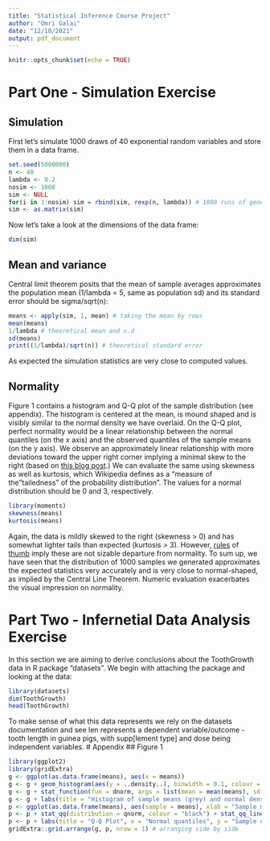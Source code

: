 ```yaml
---
title: "Statistical Inference Course Project"
author: "Omri Galai"
date: "12/18/2021"
output: pdf_document
---
```


```r
knitr::opts_chunk$set(echo = TRUE)
```
# Part One - Simulation Exercise
## Simulation
First let's simulate 1000 draws of 40 exponential random variables and store them in a data frame.
```r
set.seed(5000000)
n <- 40
lambda <- 0.2
nosim <- 1000
sim <- NULL
for(i in 1:nosim) sim = rbind(sim, rexp(n, lambda)) # 1000 runs of generating 40 r.vs
sim <- as.matrix(sim)
```
Now let's take a look at the dimensions of the data frame:
```r
dim(sim)
```
## Mean and variance
Central limit theorem posits that the mean of sample averages approximates the population mean (1/lambda = 5, same as population sd) and its standard error should be sigma/sqrt(n):
```r
means <- apply(sim, 1, mean) # taking the mean by rows
mean(means)
1/lambda # theoretical mean and s.d
sd(means)
print((1/lambda)/sqrt(n)) # theoretical standard error
```
As expected the simulation statistics are very close to computed values.

## Normality
Figure 1 contains a histogram and Q-Q plot of the sample distribution (see appendix).
The histogram is centered at the mean, is mound shaped and is visibly similar to the normal density we have overlaid.
On the Q-Q plot,  perfect normality would be a linear relationship between the normal quantiles (on the x axis) and the observed quantiles of the sample means (on the y axis). We observe an approximately linear relationship with more deviations toward the upper right corner implying a minimal skew to the right (based on [this blog post](https://towardsdatascience.com/q-q-plots-explained-5aa8495426c0).)
We can evaluate the same using skewness as well as kurtosis, which Wikipedia defines as a "measure of the "tailedness" of the probability distribution". The values for a normal distribution should be 0 and 3, respectively.
```r
library(moments)
skewness(means)
kurtosis(means)
```
Again, the data is mildly skewed to the right (skewness > 0) and has somewhat lighter tails than expected (kurtosis > 3). However, [rules](https://variation.com/wp-content/distribution_analyzer_help/hs139.htm) of [thumb](https://variation.com/wp-content/distribution_analyzer_help/hs113.htm) imply these are not sizable departure from normality. 
To sum up, we have seen that the distribution of 1000 samples we generated approximates the expected statistics very accurately and is very close to normal-shaped, as implied by the Central Line Theorem. Numeric evaluation exacerbates the visual impression on normality.

# Part Two - Infernetial Data Analysis Exercise
In this section we are aiming to derive conclusions about the ToothGrowth data in R package "datasets". We begin with attaching the package and looking at the data:
```r
library(datasets)
dim(ToothGrowth)
head(ToothGrowth)
```
To make sense of what this data represents we rely on the datasets documentation and see len represents a dependent variable/outcome - tooth length in guinea pigs, with supp[lement type] and dose being independent variables.
\newpage
# Appendix
## Figure 1
```r
library(ggplot2)
library(gridExtra)
g <- ggplot(as.data.frame(means), aes(x = means))
g <- g + geom_histogram(aes(y = ..density..), binwidth = 0.1, colour = "black") # creating histogram
g <- g + stat_function(fun = dnorm, args = list(mean = mean(means), sd = sd(means)), colour = "red") # overlaying normal density
g <- g + labs(title = "Histogram of sample means (grey) and normal density (red)") + theme(title = element_text(size = 8)) # annotating
p <- ggplot(as.data.frame(means), aes(sample = means), xlab = "Sample means", ylab = "Density") 
p <- p + stat_qq(distribution = qnorm, colour = "black") + stat_qq_line(colour = "blue")
p <- p + labs(title = "Q-Q Plot", x = "Normal quantiles", y = "Sample quantiles") + theme(plot.title = element_text(size = 10.5)) # adding Q-Q plot
gridExtra::grid.arrange(g, p, nrow = 1) # arranging side by side

```